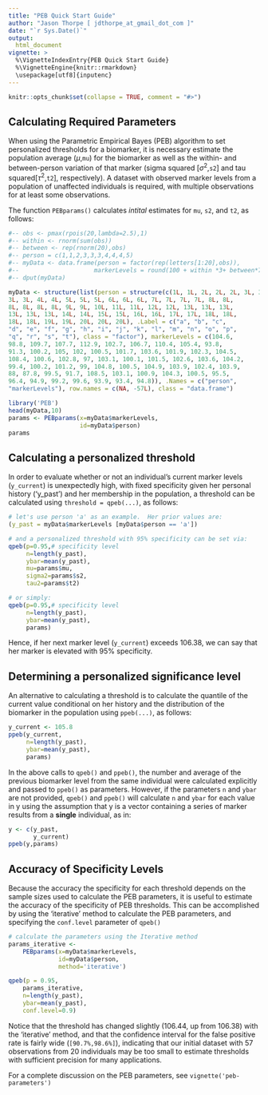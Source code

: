 ```yaml
---
title: "PEB Quick Start Guide"
author: "Jason Thorpe [ jdthorpe_at_gmail_dot_com ]"
date: "`r Sys.Date()`"
output:
  html_document
vignette: >
  %\VignetteIndexEntry{PEB Quick Start Guide}
  %\VignetteEngine{knitr::rmarkdown}
  \usepackage[utf8]{inputenc}
---
```


```r
knitr::opts_chunk$set(collapse = TRUE, comment = "#>")
```

## Calculating Required Parameters 

When using the Parametric Empirical Bayes (PEB) algorithm to set
personalized thresholds for a biomarker, it is necessary estimate the
population average ($\mu$,`mu`) for the biomarker as well as the within- and
between-person variation of that marker (sigma squared [$\sigma^2$,`s2`] and
tau squared[$\tau^2$,`t2`], respectively).  A dataset with observed marker
levels from a population of unaffected individuals is required, with multiple
observations for at least some observations.

The function `PEBparams()` calculates *intital* estimates for `mu`, `s2`,
and `t2`, as follows:


```r
#-- obs <- pmax(rpois(20,lambda=2.5),1)
#-- within <- rnorm(sum(obs)) 
#-- between <- rep(rnorm(20),obs)
#-- person = c(1,1,2,3,3,3,4,4,4,5)
#-- myData <- data.frame(person = factor(rep(letters[1:20],obs)),
#-- 					markerLevels = round(100 + within *3+ between*7,1))
#-- dput(myData)

myData <- structure(list(person = structure(c(1L, 1L, 2L, 2L, 2L, 3L, 3L, 
3L, 3L, 4L, 4L, 5L, 5L, 5L, 6L, 6L, 6L, 7L, 7L, 7L, 7L, 8L, 8L, 
8L, 8L, 8L, 8L, 9L, 9L, 10L, 11L, 11L, 12L, 12L, 13L, 13L, 13L, 
13L, 13L, 13L, 14L, 14L, 15L, 15L, 16L, 16L, 17L, 17L, 18L, 18L, 
18L, 18L, 19L, 19L, 20L, 20L, 20L), .Label = c("a", "b", "c", 
"d", "e", "f", "g", "h", "i", "j", "k", "l", "m", "n", "o", "p", 
"q", "r", "s", "t"), class = "factor"), markerLevels = c(104.6, 
98.8, 109.7, 107.7, 112.9, 102.7, 106.7, 110.4, 105.4, 93.8, 
91.3, 100.2, 105, 102, 100.5, 101.7, 103.6, 101.9, 102.3, 104.5, 
108.4, 100.6, 102.8, 97, 103.1, 100.1, 101.5, 102.6, 103.6, 104.2, 
99.4, 100.2, 101.2, 99, 104.8, 100.5, 104.9, 103.9, 102.4, 103.9, 
88, 87.8, 99.5, 91.7, 108.5, 103.1, 100.9, 104.3, 100.5, 95.5, 
96.4, 94.9, 99.2, 99.6, 93.9, 93.4, 94.8)), .Names = c("person", 
"markerLevels"), row.names = c(NA, -57L), class = "data.frame")
```

```r
library('PEB')
head(myData,10)
params <- PEBparams(x=myData$markerLevels,
					id=myData$person)
params
```

## Calculating a personalized threshold

In order to evaluate whether or not an individual's current marker levels
(`y_current`) is unexpectedly high, with fixed specificity given her personal
history ('y_past') and her membership in the population, a threshold can be
calculated using `threshold = qpeb(...)`, as follows:

```r
# let's use person 'a' as an example.  Her prior values are:
(y_past = myData$markerLevels [myData$person == 'a'])

# and a personalized threshold with 95% specificity can be set via:
qpeb(p=0.95,# specificity level
	 n=length(y_past),
	 ybar=mean(y_past),
	 mu=params$mu,
	 sigma2=params$s2,
	 tau2=params$t2)

# or simply:
qpeb(p=0.95,# specificity level
	 n=length(y_past),
	 ybar=mean(y_past),
	 params)
```

Hence, if her next marker level (`y_current`) exceeds 106.38, we can say that her marker is 
elevated with 95% specificity.

## Determining a personalized significance level

An alternative to calculating a threshold is to calculate the quantile
of the current value conditional on her history and the distribution of the
biomarker in the population using `ppeb(...)`, as follows:

```r
y_current <- 105.8
ppeb(y_current,
	 n=length(y_past),
	 ybar=mean(y_past),
	 params)
```

In the above calls to `qpeb()` and `ppeb()`, the number and average of the
previous biomarker level from the same individual were calculated explicitly
and passed to `ppeb()` as parameters.  However, if the parameters `n` and
`ybar` are not provided, `qpeb()` and `ppeb()` will calculate `n` and `ybar`
for each value in y using the assumption that y is a vector containing a
series of marker results from a **single** individual, as in:

```r
y <- c(y_past,
	   y_current)
ppeb(y,params)
```

## Accuracy of Specificity Levels

Because the accuracy the specificity for each threshold depends on the
sample sizes used to calculate the PEB parameters, it is useful to estimate
the accuracy of the specificity of PEB thresholds.  This can be accomplished by using the
'iterative' method to calculate the PEB parameters, and specifying the
`conf.level` parameter of `qpeb()`

```r
# calculate the parameters using the Iterative method
params_iterative <- 
	PEBparams(x=myData$markerLevels,
			  id=myData$person,
			  method='iterative')

qpeb(p = 0.95,
	params_iterative,
	n=length(y_past),
	ybar=mean(y_past),
	conf.level=0.9)
```

Notice that the threshold has changed slightly (106.44, up from 106.38)
with the 'iterative' method, and that the confidence interval for the false
positive rate is fairly wide (`[90.7%,98.6%]`), indicating that our initial
dataset with 57 observations from 20 individuals may be too small to
estimate thresholds with sufficient precision for many applications.

For a complete discussion on the PEB parameters, see `vignette('peb-parameters')`



